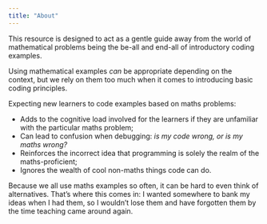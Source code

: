 ```yaml
---
title: "About"
---
```


This resource is designed to act as a gentle guide away from the world of mathematical problems being the be-all and end-all of introductory coding examples.

Using mathematical examples *can* be appropriate depending on the context, but we rely on them too much when it comes to introducing basic coding principles.

Expecting new learners to code examples based on maths problems:

- Adds to the cognitive load involved for the learners if they are unfamiliar with the particular maths problem;
- Can lead to confusion when debugging: *is my code wrong, or is my maths wrong?*
- Reinforces the incorrect idea that programming is solely the realm of the maths-proficient;
- Ignores the wealth of cool non-maths things code can do.

Because we all use maths examples so often, it can be hard to even think of alternatives. That's where this comes in: I wanted somewhere to bank my ideas when I had them, so I wouldn't lose them and have forgotten them by the time teaching came around again.